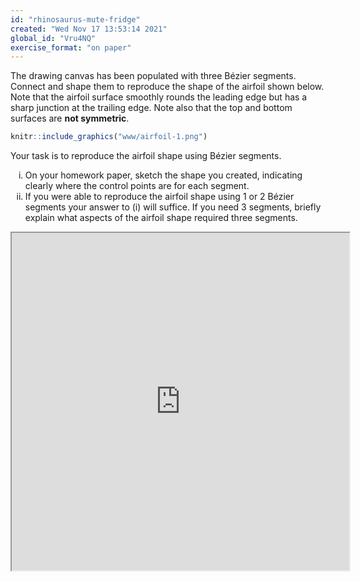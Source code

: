 ```yaml
---
id: "rhinosaurus-mute-fridge"
created: "Wed Nov 17 13:53:14 2021"
global_id: "Vru4NQ"
exercise_format: "on paper"
---
```



The drawing canvas has been populated with three Bézier segments. Connect and shape them to reproduce the shape of the airfoil shown below. Note that the airfoil surface smoothly rounds the leading edge but has a sharp junction at the trailing edge. Note also that the top and bottom surfaces are **not symmetric**.

```r
knitr::include_graphics("www/airfoil-1.png")
```

Your task is to reproduce the airfoil shape using Bézier segments. 

i. On your homework paper, sketch the shape you created, indicating clearly where the control points are for each segment. 
ii. If you were able to reproduce the airfoil shape using 1 or 2 Bézier segments your answer to (i) will suffice. If you need 3 segments, briefly explain what aspects of the airfoil shape required three segments.


<p align="center"><iframe width="540" height="540" src="http://www.mosaic-web.org/bezier-app.svg?a=.2,.1,.3,.1,.4,.1,.5,.1&b=.5,.05,.7,0.05,.8,.05,.9,.05&c=.3,.2,.4,.2,.5,.2,.6,.2&animate=0"></iframe></p> 



